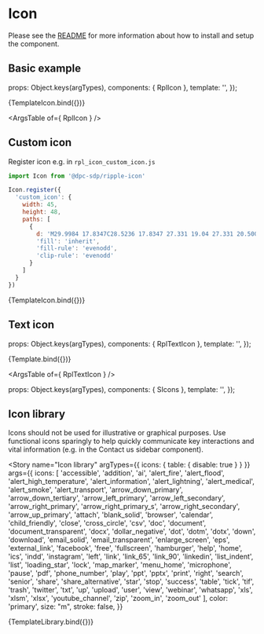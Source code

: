 
<Meta title="Atoms/Icon" />

# Icon
Please see the [README](https://github.com/dpc-sdp/ripple/blob/master/packages/components/Atoms/Icon/README.md) for more information about how to install and setup the component.

## Basic example

<Description of={RplIcon} />

  props: Object.keys(argTypes),
  components: { RplIcon },
  template: '<rpl-icon :symbol="symbol" :color="color" :size="size" />',
});

<Canvas>
  <Story
    name="Icon"
    args={{
      symbol: 'home',
      color: 'primary',
      size: "xl",
    }}
  >
    {TemplateIcon.bind({})}
  </Story>
</Canvas>

<ArgsTable of={ RplIcon } />

## Custom icon
Register icon e.g. in `rpl_icon_custom_icon.js`

```js
import Icon from '@dpc-sdp/ripple-icon'

Icon.register({
  'custom_icon': {
    width: 45,
    height: 48,
    paths: [
      {
        d: 'M29.9984 17.8347C28.5236 17.8347 27.331 19.04 27.331 20.5007C27.331 21.9614 28.5236 23.1668 29.9984 23.1668C30.9635 23.1668 31.8147 22.6416 32.2821 21.8622L33.9179 22.8424L44.5091 0H0L7.04343 15.1928H10.3272L13.0225 21.0054L15.7166 15.1928H19.0077L14.0772 25.828H11.9739L22.2539 48L32.7713 25.3161C31.9552 25.7881 31.0083 26.0591 29.9984 26.0591C26.82 26.0591 24.2954 23.663 24.2954 20.5007C24.2954 17.3385 26.82 14.9423 29.9984 14.9423C32.0278 14.9423 33.8005 16.0339 34.7655 17.6507L32.2821 19.1392C31.8147 18.3744 30.9635 17.8347 29.9984 17.8347ZM19.9025 25.828H22.9417V15.1928H19.9025V25.828Z',
        'fill': 'inherit',
        'fill-rule': 'evenodd',
        'clip-rule': 'evenodd'
      }
    ]
  }
})
```

<Canvas>
  <Story
    name="Custom icon"
    args={{
      symbol: 'custom_icon',
      color: 'black',
      size: "m",
    }}
  >
    {TemplateIcon.bind({})}
  </Story>
</Canvas>

## Text icon

  props: Object.keys(argTypes),
  components: { RplTextIcon },
  template: '<rpl-text-icon :symbol="symbol" :color="color" :size="size" :text="text" :placement="placement" />',
});

<Canvas>
  <Story
    name="Text icon"
    args={{
      symbol: 'search',
      color: 'primary',
      size: "m",
      text: 'Search',
      placement: 'after'
    }}
  >
    {Template.bind({})}
  </Story>
</Canvas>

<ArgsTable of={ RplTextIcon } />

  props: Object.keys(argTypes),
  components: { SIcons },
  template: '<s-icons :icons="icons" :color="color" :size="size" :stroke="stroke" />',
});

## Icon library

Icons should not be used for illustrative or graphical purposes. Use functional icons sparingly to help quickly communicate key interactions and vital information (e.g. in the Contact us sidebar component).

<Story
  name="Icon library"
  argTypes={{
    icons: { table: { disable: true } }
  }}
  args={{
    icons: [
      'accessible',
      'addition',
      'ai',
      'alert_fire',
      'alert_flood',
      'alert_high_temperature',
      'alert_information',
      'alert_lightning',
      'alert_medical',
      'alert_smoke',
      'alert_transport',
      'arrow_down_primary',
      'arrow_down_tertiary',
      'arrow_left_primary',
      'arrow_left_secondary',
      'arrow_right_primary',
      'arrow_right_primary_s',
      'arrow_right_secondary',
      'arrow_up_primary',
      'attach',
      'blank_solid',
      'browser',
      'calendar',
      'child_friendly',
      'close',
      'cross_circle',
      'csv',
      'doc',
      'document',
      'document_transparent',
      'docx',
      'dollar_negative',
      'dot',
      'dotm',
      'dotx',
      'down',
      'download',
      'email_solid',
      'email_transparent',
      'enlarge_screen',
      'eps',
      'external_link',
      'facebook',
      'free',
      'fullscreen',
      'hamburger',
      'help',
      'home',
      'ics',
      'indd',
      'instagram',
      'left',
      'link',
      'link_65',
      'link_90',
      'linkedin',
      'list_indent',
      'list',
      'loading_star',
      'lock',
      'map_marker',
      'menu_home',
      'microphone',
      'pause',
      'pdf',
      'phone_number',
      'play',
      'ppt',
      'pptx',
      'print',
      'right',
      'search',
      'senior',
      'share',
      'share_alternative',
      'star',
      'stop',
      'success',
      'table',
      'tick',
      'tif',
      'trash',
      'twitter',
      'txt',
      'up',
      'upload',
      'user',
      'view',
      'webinar',
      'whatsapp',
      'xls',
      'xlsm',
      'xlsx',
      'youtube_channel',
      'zip',
      'zoom_in',
      'zoom_out'
    ],
    color: 'primary',
    size: "m",
    stroke: false,
  }}
>
  {TemplateLibrary.bind({})}
</Story>

